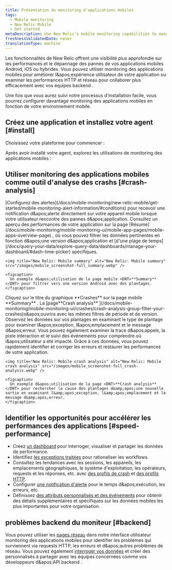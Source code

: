```yaml
---
title: Présentation du monitoring d'applications mobiles
tags:
  - Mobile monitoring
  - New Relic Mobile
  - Get started
metaDescription: Use New Relic's mobile monitoring capabilities to manage the performance of your iOS and Android apps and your customers' overall digital experience.
freshnessValidatedDate: never
translationType: machine
---
```


Les fonctionnalités <InlinePopover type="mobile" />de New Relic offrent une visibilité plus approfondie sur les performances et le dépannage des pannes de vos applications mobiles Android, iOS ou hybrides. Vous pouvez utiliser monitoring des applications mobiles pour améliorer l&amp;apos;expérience utilisateur de votre application ou examiner les performances HTTP et réseau pour collaborer plus efficacement avec vos équipes backend .

Une fois que vous aurez suivi notre processus d&apos;installation facile, vous pourrez configurer davantage monitoring des applications mobiles en fonction de votre environnement mobile.

## Créez une application et installez votre agent [#install]

Choisissez votre plateforme pour commencer :

<TechTileGrid>
  <TechTile name="Android" icon="logo-android" to="/docs/mobile-monitoring/new-relic-mobile-android/get-started/introduction-new-relic-mobile-android" />

  <TechTile name="Capacitor" icon="logo-capacitor" to="/docs/mobile-monitoring/new-relic-mobile-ionic-capacitor/get-started/introduction-new-relic-ionic-capacitor" />

  <TechTile name="Cordova" icon="logo-cordova" to="/docs/mobile-monitoring/new-relic-mobile-cordova-phonegap/get-started-with-cordova-monitoring" />

  <TechTile name="Flutter" icon="logo-flutter" to="/docs/mobile-monitoring/new-relic-mobile-flutter/monitor-your-flutter-application" />

  <TechTile name="iOS" icon="logo-apple" to="/docs/mobile-monitoring/new-relic-mobile-ios/get-started/introduction-new-relic-mobile-ios" />

  <TechTile name=".NET MAUI" icon="logo-dotnet-maui" to="/docs/mobile-monitoring/new-relic-mobile-maui-dotnet/monitor-your-net-maui-application" />

  <TechTile name="React Native" icon="logo-react" to="/docs/mobile-monitoring/new-relic-monitoring-react-native/monitor-your-react-native-application" />

  <TechTile name="Unity" icon="logo-unity" to="/docs/mobile-monitoring/new-relic-mobile-unity/monitor-your-unity-application/" />

  <TechTile name="Unreal Engine" icon="logo-unreal-engine" to="/docs/mobile-monitoring/new-relic-mobile-unreal-engine/monitor-your-unreal-engine-application/" />

  <TechTile name="Xamarin" icon="logo-xamarin" to="/docs/mobile-monitoring/new-relic-mobile-xamarin/monitor-your-xamarin-application" />
</TechTileGrid>

Après avoir installé votre agent, explorez les utilisations de monitoring des applications mobiles :

## Utiliser monitoring des applications mobiles comme outil d&apos;analyse des crashs [#crash-analysis]

<CollapserGroup>
  <Collapser id="alert" title="1. Recevez des notifications d'alerte en cas de panne">
    [Configurez des alertes](/docs/mobile-monitoring/new-relic-mobile/get-started/mobile-monitoring-alert-information/#conditions) pour recevoir une notification d&amp;apos;alerte directement sur votre appareil mobile lorsque votre utilisateur rencontre des pannes d&amp;apos;application. Consultez un aperçu des performances de votre application sur la page [Résumé](/docs/mobile-monitoring/mobile-monitoring-ui/mobile-app-pages/mobile-apps-overview-page) , où vous pouvez filtrer les données pertinentes en fonction d&amp;apos;une version d&amp;apos;application et [d&apos;une plage de temps](/docs/query-your-data/explore-query-data/dashboards/manage-your-dashboard/#dash-time-picker) spécifiques.

    <img title="New Relic: Mobile summary" alt="New Relic: Mobile summary" src="/images/mobile_screenshot-full_summary.webp" />

    <figcaption>
      Un exemple d&apos;utilisation de la page mobile <DNT>**Summary**</DNT> pour filtrer vers une version Android avec des plantages.
    </figcaption>
  </Collapser>

  <Collapser id="crash-analysis" title="2. Utilisez l'analyse des accidents pour identifier les erreurs">
    Cliquez sur le titre du graphique <DNT>**Crashes**</DNT> sur la page mobile <DNT>**Summary**</DNT> . La [page<DNT>**Crash analysis**</DNT> ](/docs/mobile-monitoring/mobile-monitoring-ui/crashes/crash-analysis-group-filter-your-crashes)s&amp;apos;ouvrira avec les mêmes filtres de période et de version. Observez les données sur vos plantages en examinant le type de plantage pour examiner l&amp;apos;exception, l&amp;apos;emplacement et le message d&amp;apos;erreur. Vous pouvez également examiner la trace d&amp;apos;appels, la piste interaction et le suivi des événements pour comprendre où l&amp;apos;utilisateur a été impacté. Grâce à ces données, vous pouvez rapidement identifier et corriger les erreurs et restaurer les performances de votre application.

    <img title="New Relic: Mobile crash analysis" alt="New Relic: Mobile crash analysis" src="/images/mobile_screenshot-full_crash-analysis.webp" />

    <figcaption>
      Un exemple d&apos;utilisation de la page <DNT>**Crash analysis**</DNT> pour rechercher la cause des plantages d&amp;apos;une nouvelle sortie en examinant l&amp;apos;exception, l&amp;apos;emplacement et le message d&amp;apos;erreur.
    </figcaption>
  </Collapser>
</CollapserGroup>

## Identifier les opportunités pour accélérer les performances des applications [#speed-performance]

* Créez [un dashboard](/docs/dashboards/new-relic-one-dashboards/get-started/introduction-new-relic-one-dashboards) pour interroger, visualiser et partager les données de performance.
* Identifiez [les exceptions traitées](/docs/mobile-monitoring/mobile-monitoring-ui/crashes/introduction-mobile-handled-exceptions) pour rationaliser les workflows.
* Consultez les tendances avec les sessions, les appareils, les emplacements géographiques, le système d&apos;exploitation, les opérateurs, requests et les réponses, etc. avec [des profils de crash](/docs/mobile-monitoring/mobile-monitoring-ui/crashes/crash-analysis-group-filter-your-crashes/#profiles) et [des profils HTTP](/docs/errors-inbox/group-request-errors/#error-profiles).
* Configurer [une notification d&apos;alerte](/docs/mobile-monitoring/new-relic-mobile/getting-started/alert-information-new-relic-mobile) pour le temps d&amp;apos;exécution, les erreurs, etc.
* Définissez [des attributs personnalisés et des événements](/docs/insights/insights-data-sources/custom-events/insert-custom-events-attributes-mobile-data) pour obtenir des détails supplémentaires et spécifiques sur les données mobiles les plus importantes pour votre organisation.

## problèmes backend du moniteur [#backend]

Vous pouvez utiliser les [pages réseau](/docs/mobile-monitoring/mobile-monitoring-ui/network-pages/analyze-network-requests-using-mobilerequest-event-data/) dans notre interface utilisateur monitoring des applications mobiles pour identifier les problèmes qui surviennent via requests HTTP, les erreurs et d&amp;apos;autres problèmes de réseau. Vous pouvez également [interroger vos données](/docs/nrql/nrql-examples/nrql-query-examples-mobile-monitoring/) et créer des <InlinePopover type="dashboards" />personnalisés à partager avec les équipes concernées comme vos développeurs d&amp;apos;API backend .